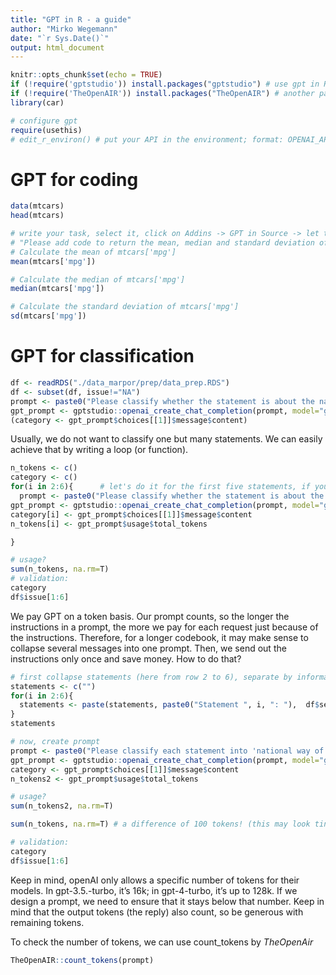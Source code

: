 ```yaml
---
title: "GPT in R - a guide"
author: "Mirko Wegemann"
date: "`r Sys.Date()`"
output: html_document
---
```


```r
knitr::opts_chunk$set(echo = TRUE)
if (!require('gptstudio')) install.packages("gptstudio") # use gpt in R
if (!require('TheOpenAIR')) install.packages("TheOpenAIR") # another package to use openAI functions
library(car)

# configure gpt
require(usethis)
# edit_r_environ() # put your API in the environment; format: OPENAI_API_KEY="YOUR_KEY"

```


# GPT for coding
```r
data(mtcars)
head(mtcars)

# write your task, select it, click on Addins -> GPT in Source -> let the magic begin
# "Please add code to return the mean, median and standard deviation of mtcars['mpg'].")
# Calculate the mean of mtcars['mpg']
mean(mtcars['mpg'])

# Calculate the median of mtcars['mpg']
median(mtcars['mpg'])

# Calculate the standard deviation of mtcars['mpg']
sd(mtcars['mpg'])

```


# GPT for classification
```r
df <- readRDS("./data_marpor/prep/data_prep.RDS")
df <- subset(df, issue!="NA")
prompt <- paste0("Please classify whether the statement is about the national way of life or the economy. Please only return 'economy' or 'migration'. This is the corresponding text: ", df$sentence_context[4])
gpt_prompt <- gptstudio::openai_create_chat_completion(prompt, model="gpt-3.5-turbo") # more recent: gpt-4-turbo but also more expensive
(category <- gpt_prompt$choices[[1]]$message$content)
```


Usually, we do not want to classify one but many statements. We can easily achieve that by writing a loop (or function).
```r
n_tokens <- c()
category <- c()
for(i in 2:6){      # let's do it for the first five statements, if you want to classify for all, you can use "1:length(df)" but be careful, it costs money, and there are more efficient ways to handle that
  prompt <- paste0("Please classify whether the statement is about the national way of life or the economy. Please only return 'economy' or 'migration'. This is the corresponding text: ", df$sentence_context[i])
gpt_prompt <- gptstudio::openai_create_chat_completion(prompt, model="gpt-3.5-turbo") # more recent: gpt-4-turbo but also more expensive
category[i] <- gpt_prompt$choices[[1]]$message$content
n_tokens[i] <- gpt_prompt$usage$total_tokens

}

# usage? 
sum(n_tokens, na.rm=T)
# validation: 
category
df$issue[1:6]
```

We pay GPT on a token basis. Our prompt counts, so the longer the instructions in a prompt, the more we pay for each request just because of the instructions. Therefore, for a longer codebook, it may make sense to collapse several messages into one prompt. Then, we send out the instructions only once and save money. 
How to do that? 
```r
# first collapse statements (here from row 2 to 6), separate by information on statements
statements <- c("")
for(i in 2:6){
  statements <- paste(statements, paste0("Statement ", i, ": "),  df$sentence_context[i])
}
statements

# now, create prompt
prompt <- paste0("Please classify each statement into 'national way of life' or the 'economy'. Please only return 'economy' or 'migration' with the statement's number (e.g., 1: category, 2: category). These are the corresponding statements: ", statements)
gpt_prompt <- gptstudio::openai_create_chat_completion(prompt, model="gpt-3.5-turbo") # more recent: gpt-4-turbo but also more expensive
category <- gpt_prompt$choices[[1]]$message$content
n_tokens2 <- gpt_prompt$usage$total_tokens

# usage? 
sum(n_tokens2, na.rm=T)

sum(n_tokens, na.rm=T) # a difference of 100 tokens! (this may look tiny but we only included 5 statements!)

# validation: 
category
df$issue[1:6]
```

Keep in mind, openAI only allows a specific number of tokens for their models. In gpt-3.5.-turbo, it's 16k; in gpt-4-turbo, it's up to 128k. If we design a prompt, we need to ensure that it stays below that number. Keep in mind that the output tokens (the reply) also count, so be generous with remaining tokens. 

To check the number of tokens, we can use count_tokens by *TheOpenAir*
```r
TheOpenAIR::count_tokens(prompt)
```